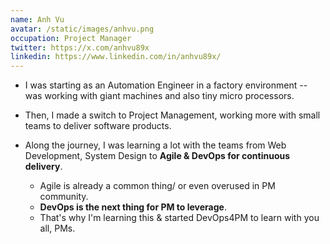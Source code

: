 ```yaml
---
name: Anh Vu
avatar: /static/images/anhvu.png
occupation: Project Manager
twitter: https://x.com/anhvu89x
linkedin: https://www.linkedin.com/in/anhvu89x/
---
```


- I was starting as an Automation Engineer in a factory environment -- was working with giant machines and also tiny micro processors. 

- Then, I made a switch to Project Management, working more with small teams to deliver software products.

- Along the journey, I was learning a lot with the teams from Web Development, System Design to **Agile & DevOps for continuous delivery**.
    - Agile is already a common thing/ or even overused in PM community.
    - **DevOps is the next thing for PM to leverage**. 
    - That's why I'm learning this & started DevOps4PM to learn with you all, PMs.